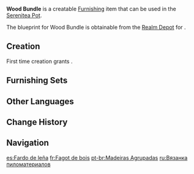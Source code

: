 {{Furnishing Infobox
|id             = 373117
|image          = Item Wood Bundle.png
|category       = Landscape
|subcategory    = Small Object
|quality        = 2
|adeptal_energy = 30
|load           = 35
|reduced_load   = 24
|description    = Cheap, pre-sliced wood that has been tied into a bundle to facilitate transport. It will also serve as excellent firewood should you need to kindle a flame to keep warm.
|blueprint      = Realm Depot
}}
'''Wood Bundle''' is a creatable [[Furnishing]] item that can be used in the [[Serenitea Pot]].

The blueprint for Wood Bundle is obtainable from the [[Realm Depot]] for {{Item|Realm Currency|24|x=80}}.

==Creation==
First time creation grants {{Item|Trust|24|x=30}}.
{{Recipe
|type = Creation
|time = 12h
|Fir Wood = 4
|sort = Fir Wood
}}

==Furnishing Sets==
{{Craft Usage|type=Furnishing Set}}

==Other Languages==
{{Other Languages
|default_hidden = 1
|en      = Wood Bundle
|zhs     = 成捆的木材
|zhs_rm  = Chéng Kǔn de Mùcái
|zht     = 成捆的木材
|zht_rm  = Chéng Kǔn de Mùcái
|ja      = 束ねられた木材
|ja_rm   = Tabanerareta Mokuzai
|ko      = 목재 다발
|es      = Fardo de leña
|fr      = Fagot de bois
|ru      = Вязанка пиломатериалов
|th      = กองวัสดุไม้
|th_rm   = 
|vi      = Bó Gỗ
|de      = Holzbündel
|id      = Seikat Kayu
|pt      = Madeiras Agrupadas
|tr      = Kereste Tomarı
|it      = Fascio di legna
}}

==Change History==
{{Change History|1.6}}

==Navigation==
{{Furnishing Navbox|exterior}}

[[es:Fardo de leña]]
[[fr:Fagot de bois]]
[[pt-br:Madeiras Agrupadas]]
[[ru:Вязанка пиломатериалов]]